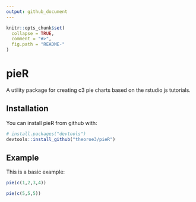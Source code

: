 ```yaml
---
output: github_document
---
```


<!-- README.md is generated from README.Rmd. Please edit that file -->

```r
knitr::opts_chunk$set(
  collapse = TRUE,
  comment = "#>",
  fig.path = "README-"
)
```

# pieR

A utility package for creating c3 pie charts based on the rstudio js tutorials.

## Installation

You can install pieR from github with:

```r
# install.packages("devtools")
devtools::install_github("theoroe3/pieR")
```

## Example

This is a basic example:

```r
pie(c(1,2,3,4))

pie(c(5,5,5))
```
